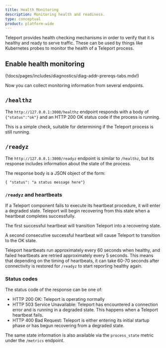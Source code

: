 ```yaml
---
title: Health Monitoring
description: Monitoring health and readiness.
type: conceptual
product: platform-wide
---
```


Teleport provides health checking mechanisms in order to verify that it
is healthy and ready to serve traffic. These can be used by things like
Kubernetes probes to monitor the health of a Teleport process.

## Enable health monitoring

(!docs/pages/includes/diagnostics/diag-addr-prereqs-tabs.mdx!)

Now you can collect monitoring information from several endpoints.

## `/healthz`

The `http://127.0.0.1:3000/healthz` endpoint responds with a body of
`{"status":"ok"}` and an HTTP 200 OK status code if the process is running.

This is a simple check, suitable for determining if the Teleport process is
still running.

## `/readyz`

The `http://127.0.0.1:3000/readyz` endpoint is similar to `/healthz`, but its
response includes information about the state of the process.

The response body is a JSON object of the form:

```
{ "status": "a status message here"}
```

### `/readyz` and heartbeats

If a Teleport component fails to execute its heartbeat procedure, it will enter
a degraded state. Teleport will begin recovering from this state when a
heartbeat completes successfully.

The first successful heartbeat will transition Teleport into a recovering state.

A second consecutive successful heartbeat will cause Teleport to transition to
the OK state.

Teleport heartbeats run approximately every 60 seconds when healthy, and failed
heartbeats are retried approximately every 5 seconds. This means that depending
on the timing of heartbeats, it can take 60-70 seconds after connectivity is
restored for `/readyz` to start reporting healthy again.

### Status codes

The status code of the response can be one of:

- HTTP 200 OK: Teleport is operating normally
- HTTP 503 Service Unavailable: Teleport has encountered a connection error and
  is running in a degraded state. This happens when a Teleport heartbeat fails.
- HTTP 400 Bad Request: Teleport is either entering its initial startup phase or
  has begun recovering from a degraded state.

The same state information is also available via the `process_state` metric
under the `/metrics` endpoint.
